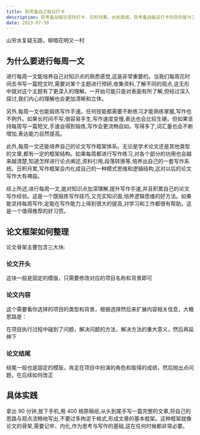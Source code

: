 ```yaml
---
title: 软考备战之每日打卡
description: 软考备战每日坚持打卡，日积月累，水到渠成，软考备战每日打卡的目的是为了保持状态
date: 2023-07-30
---
```


<Callout type="danger ">

山穷水复疑无路，柳暗花明又一村

</Callout>

## 为什么要进行每周一文

进行每周一文能培养自己对知识点的熟悉感觉,这是非常重要的。当我们每周花时间去书写一篇短文时,需要对某个主题进行预研,收集资料,了解不同的观点,这无形中就对这个主题有了更深入的理解。一开始可能只是对表面有所了解,但经过深入探讨,我们内心的理解也会更加清晰和立体。

另外,每周一文也能锻炼写作手速。任何技能都需要不断练习才能熟练掌握,写作也不例外。如果长时间不写,很容易手生,写作速度变慢,表达也会比较生硬。但如果坚持每周写一篇短文,手速会得到锻炼,写作会更流畅自如。写得多了,词汇量也会不断增加,表达能力自然提高。

此外,每周一文还能培养自己的论文写作框架体系。无论是学术论文还是其他类型的文章,都有一定的框架结构。如果每周都进行写作练习,对各个部分的功用也会越来越清楚,知道怎样进行论点阐述,资料引用,段落转换等,培养出自己的一套写作系统。日积月累,写作框架会内化成自己的一种模式思维和逻辑结构,这对以后的论文写作大有裨益。

综上所述,进行每周一文,能对知识点加深理解,提升写作手速,并且积累自己的论文写作经验。这是一个既锻炼写作技巧,又充实知识面,培养逻辑思维的好方法。如果能坚持每周写作,定能在写作能力上得到很大的提高,对学习和工作都很有帮助。这是一个值得推荐的好习惯。

## 论文框架如何整理

论文骨架主要包含三大块:

### 论文开头

这块一般是固定的模版，只需要修改对应的项目名称和背景即可

### 论文内容

这个需要看你选择的项目的类型和背景，根据选择然后来扩展内容相关信息，大概思路是：

在项目执行过程中碰到了问题，解决问题的方法，解决方法的重大意义，然后再延伸下

### 论文结尾

结尾一般也是固定的模版，肯定在项目中扮演的角色和取得的成绩，然后抛出点问题，在后续如何改正

## 具体实践

拿出 90 分钟,放下手机,用 400 格原稿纸,从头到尾手写一篇完整的文章,将自己的思路与观点流畅地写出,不要过多拘泥于格式,形成文章的基本框架。这种框架就像论文的骨架,需要记牢、内化,作为思考与写作的基础,这在任何时候都非常必要。
